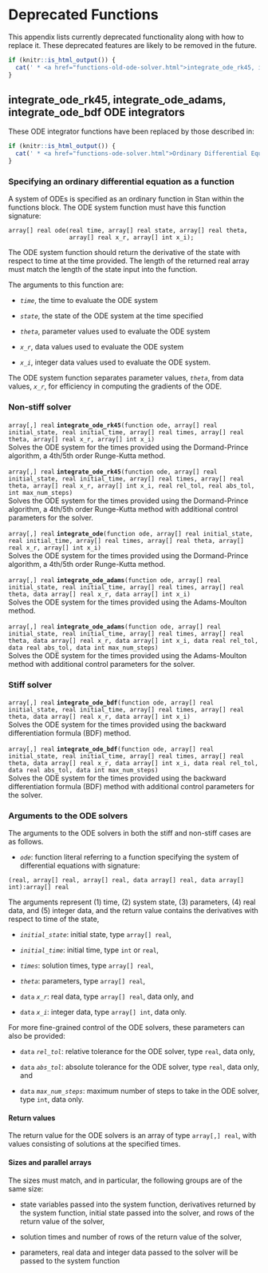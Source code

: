 # Deprecated Functions

This appendix lists currently deprecated functionality along with how to
replace it. These deprecated features are likely to be removed in the future.

```r
if (knitr::is_html_output()) {
  cat(' * <a href="functions-old-ode-solver.html">integrate_ode_rk45, integrate_ode_adams, integrate_ode_bdf ODE Integrators</a>\n')
}
```

## integrate_ode_rk45, integrate_ode_adams, integrate_ode_bdf ODE integrators {#functions-old-ode-solver}

These ODE integrator functions have been replaced by those described in:

```r
if (knitr::is_html_output()) {
  cat(' * <a href="functions-ode-solver.html">Ordinary Differential Equation (ODE) Solvers</a>\n')
}
```

### Specifying an ordinary differential equation as a function

A system of ODEs is specified as an ordinary function in Stan within
the functions block. The ODE system function must have this function
signature:
  
```
array[] real ode(real time, array[] real state, array[] real theta,
                 array[] real x_r, array[] int x_i);
```

The ODE system function should return the derivative of the state with
respect to time at the time provided. The length of the returned real
array must match the length of the state input into the function.

The arguments to this function are:

*   *`time`*, the time to evaluate the ODE system

*   *`state`*, the state of the ODE system at the time specified

*   *`theta`*, parameter values used to evaluate the ODE system

*   *`x_r`*, data values used to evaluate the ODE system

*   *`x_i`*, integer data values used to evaluate the ODE system.

The ODE system function separates parameter values, *`theta`*, from
data values, *`x_r`*, for efficiency in computing the gradients of the
ODE.

### Non-stiff solver

<!-- array[,] real; integrate_ode_rk45; (function ode, array[] real initial_state, real initial_time, array[] real times, array[] real theta, array[] real x_r, array[] int x_i); -->
  \index{{\tt \bfseries integrate\_ode\_rk45 }!{\tt (function ode, array[] real initial\_state, real initial\_time, array[] real times, array[] real theta, array[] real x\_r, array[] int x\_i): array[,] real}|hyperpage}

`array[,] real` **`integrate_ode_rk45`**`(function ode, array[] real initial_state, real initial_time, array[] real times, array[] real theta, array[] real x_r, array[] int x_i)`<br>\newline
Solves the ODE system for the times provided using the Dormand-Prince
algorithm, a 4th/5th order Runge-Kutta method.

<!-- array[,] real; integrate_ode_rk45; (function ode, array[] real initial_state, real initial_time, array[] real times, array[] real theta, array[] real x_r, array[] int x_i, real rel_tol, real abs_tol, int max_num_steps); -->
  \index{{\tt \bfseries integrate\_ode\_rk45 }!{\tt (function ode, array[] real initial\_state, real initial\_time, array[] real times, array[] real theta, array[] real x\_r, array[] int x\_i, real rel\_tol, real abs\_tol, int max\_num\_steps): array[,] real}|hyperpage}

`array[,] real` **`integrate_ode_rk45`**`(function ode, array[] real initial_state, real initial_time, array[] real times, array[] real theta, array[] real x_r, array[] int x_i, real rel_tol, real abs_tol, int max_num_steps)`<br>\newline
Solves the ODE system for the times provided using the Dormand-Prince
algorithm, a 4th/5th order Runge-Kutta method with additional control
parameters for the solver.

<!-- array[,] real; integrate_ode; (function ode, array[] real initial_state, real initial_time, array[] real times, array[] real theta, array[] real x_r, array[] int x_i); -->
  \index{{\tt \bfseries integrate\_ode }!{\tt (function ode, array[] real initial\_state, real initial\_time, array[] real times, array[] real theta, array[] real x\_r, array[] int x\_i): array[,] real}|hyperpage}

`array[,] real` **`integrate_ode`**`(function ode, array[] real initial_state, real initial_time, array[] real times, array[] real theta, array[] real x_r, array[] int x_i)`<br>\newline
Solves the ODE system for the times provided using the Dormand-Prince
algorithm, a 4th/5th order Runge-Kutta method.

<!-- array[,] real; integrate_ode_adams; (function ode, array[] real initial_state, real initial_time, array[] real times, array[] real theta, array[] real x_r, array[] int x_i); -->
  \index{{\tt \bfseries integrate\_ode\_adams }!{\tt (function ode, array[] real initial\_state, real initial\_time, array[] real times, array[] real theta, data array[] real x\_r, data array[] int x\_i): array[,] real}|hyperpage}

`array[,] real` **`integrate_ode_adams`**`(function ode, array[] real initial_state, real initial_time, array[] real times, array[] real theta, data array[] real x_r, data array[] int x_i)`<br>\newline
Solves the ODE system for the times provided using the Adams-Moulton method.

<!-- array[,] real; integrate_ode_adams; (function ode, array[] real initial_state, real initial_time, array[] real times, array[] real theta, array[] real x_r, array[] int x_i, real rel_tol, real abs_tol, int max_num_steps); -->
  \index{{\tt \bfseries integrate\_ode\_adams }!{\tt (function ode, array[] real initial\_state, real initial\_time, array[] real times, array[] real theta, data array[] real x\_r, data array[] int x\_i, data real rel\_tol, data real abs\_tol, data int max\_num\_steps): array[,] real}|hyperpage}

`array[,] real` **`integrate_ode_adams`**`(function ode, array[] real initial_state, real initial_time, array[] real times, array[] real theta, data array[] real x_r, data array[] int x_i, data real rel_tol, data real abs_tol, data int max_num_steps)`<br>\newline
Solves the ODE system for the times provided using the Adams-Moulton
method with additional control parameters for the solver.

### Stiff solver

<!-- array[,] real; integrate_ode_bdf; (function ode, array[] real initial_state, real initial_time, array[] real times, array[] real theta, array[] real x_r, array[] int x_i); -->
  \index{{\tt \bfseries integrate\_ode\_bdf }!{\tt (function ode, array[] real initial\_state, real initial\_time, array[] real times, array[] real theta, data array[] real x\_r, data array[] int x\_i): array[,] real}|hyperpage}

`array[,] real` **`integrate_ode_bdf`**`(function ode, array[] real initial_state, real initial_time, array[] real times, array[] real theta, data array[] real x_r, data array[] int x_i)`<br>\newline
Solves the ODE system for the times provided using the backward differentiation
formula (BDF) method.

<!-- array[,] real; integrate_ode_bdf; (function ode, array[] real initial_state, real initial_time, array[] real times, array[] real theta, array[] real x_r, array[] int x_i, real rel_tol, real abs_tol, int max_num_steps); -->
  \index{{\tt \bfseries integrate\_ode\_bdf }!{\tt (function ode, array[] real initial\_state, real initial\_time, array[] real times, array[] real theta, data array[] real x\_r, data array[] int x\_i, data real rel\_tol, data real abs\_tol, data int max\_num\_steps): array[,] real}|hyperpage}

`array[,] real` **`integrate_ode_bdf`**`(function ode, array[] real initial_state, real initial_time, array[] real times, array[] real theta, data array[] real x_r, data array[] int x_i, data real rel_tol, data real abs_tol, data int max_num_steps)`<br>\newline
Solves the ODE system for the times provided using the backward differentiation
formula (BDF) method with additional control parameters for the solver.

### Arguments to the ODE solvers

The arguments to the ODE solvers in both the stiff and non-stiff cases
are as follows.

*   *`ode`*: function literal referring to a function specifying   the
system of differential equations with signature:
  
```
(real, array[] real, array[] real, data array[] real, data array[] int):array[] real
```

The arguments represent (1) time, (2) system state, (3) parameters,
(4) real data, and (5) integer data, and the return value contains the
derivatives with respect to time of the state,

*   *`initial_state`*: initial state, type `array[] real`,

*   *`initial_time`*: initial time, type `int`  or `real`,

*   *`times`*: solution times, type `array[] real`,

*   *`theta`*: parameters, type `array[] real`,

*   `data`   *`x_r`*: real data, type `array[] real`, data only, and

*   `data`   *`x_i`*: integer data, type `array[] int`, data only.

For more fine-grained control of the ODE solvers, these parameters can
also be provided:
  
  *   `data`   *`rel_tol`*: relative tolerance for the ODE  solver, type
`real`, data only,

*   `data`   *`abs_tol`*: absolute tolerance for the ODE  solver, type
`real`, data only, and

*   `data`   *`max_num_steps`*: maximum number of steps to take in the
ODE solver, type `int`, data only.

#### Return values

The return value for the ODE solvers is an array of type `array[,] real`,
with values consisting of solutions at the specified times.

#### Sizes and parallel arrays

The sizes must match, and in particular, the following groups are of
the same size:
  
  *   state variables passed into the system function,  derivatives
returned by the system function, initial state passed  into the
solver, and rows of the return value of the solver,

*   solution times and number of rows of the return value of the
solver,

*   parameters, real data and integer data passed to the solver will
be passed to the system function
